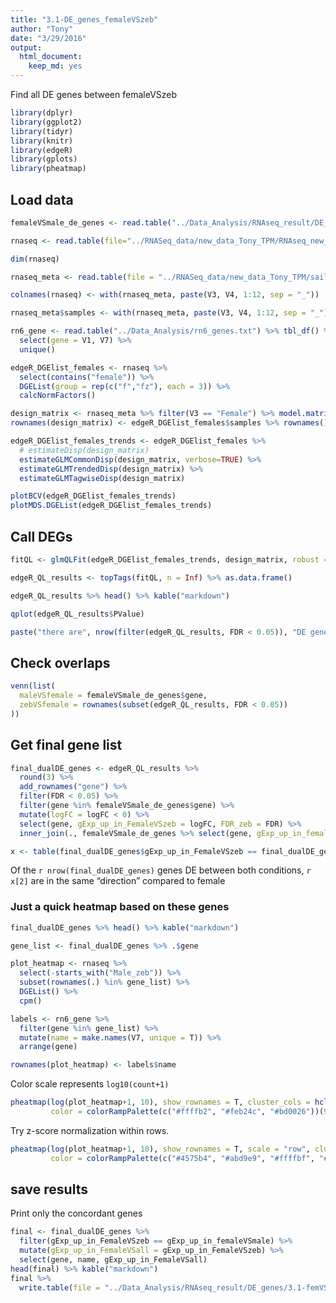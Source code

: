 ```yaml
---
title: "3.1-DE_genes_femaleVSzeb"
author: "Tony"
date: "3/29/2016"
output: 
  html_document: 
    keep_md: yes
---
```


Find all DE genes between femaleVSzeb

```r
library(dplyr)
library(ggplot2)
library(tidyr)
library(knitr)
library(edgeR)
library(gplots)
library(pheatmap)
```

## Load data

```r
femaleVSmale_de_genes <- read.table("../Data_Analysis/RNAseq_result/DE_genes/glmQLFit_DE_genes.tsv", header = TRUE)

rnaseq <- read.table(file="../RNASeq_data/new_data_Tony_TPM/RNAseq_new_merged_raw.txt", header = TRUE, stringsAsFactors = FALSE) 

dim(rnaseq)

rnaseq_meta <- read.table(file = "../RNASeq_data/new_data_Tony_TPM/sailfish_file_table.txt", stringsAsFactors = FALSE)

colnames(rnaseq) <- with(rnaseq_meta, paste(V3, V4, 1:12, sep = "_"))

rnaseq_meta$samples <- with(rnaseq_meta, paste(V3, V4, 1:12, sep = "_"))

rn6_gene <- read.table("../Data_Analysis/rn6_genes.txt") %>% tbl_df() %>%
  select(gene = V1, V7) %>% 
  unique()
```

```r
edgeR_DGElist_females <- rnaseq %>%
  select(contains("female")) %>%
  DGEList(group = rep(c("f","fz"), each = 3)) %>%
  calcNormFactors() 

design_matrix <- rnaseq_meta %>% filter(V3 == "Female") %>% model.matrix(~V4, .)
rownames(design_matrix) <- edgeR_DGElist_females$samples %>% rownames()

edgeR_DGElist_females_trends <- edgeR_DGElist_females %>% 
  # estimateDisp(design_matrix)
  estimateGLMCommonDisp(design_matrix, verbose=TRUE) %>%
  estimateGLMTrendedDisp(design_matrix) %>%
  estimateGLMTagwiseDisp(design_matrix)

plotBCV(edgeR_DGElist_females_trends)
plotMDS.DGEList(edgeR_DGElist_females_trends)
```

## Call DEGs

```r
fitQL <- glmQLFit(edgeR_DGElist_females_trends, design_matrix, robust = TRUE) %>% glmLRT(coef = 2)

edgeR_QL_results <- topTags(fitQL, n = Inf) %>% as.data.frame()

edgeR_QL_results %>% head() %>% kable("markdown")
```

```r
qplot(edgeR_QL_results$PValue)
```

```r
paste("there are", nrow(filter(edgeR_QL_results, FDR < 0.05)), "DE genes at FDR < 0.05")
```

## Check overlaps

```r
venn(list(
  maleVSfemale = femaleVSmale_de_genes$gene,
  zebVSfemale = rownames(subset(edgeR_QL_results, FDR < 0.05))
))
```

## Get final gene list

```r
final_dualDE_genes <- edgeR_QL_results %>%
  round(3) %>%
  add_rownames("gene") %>%
  filter(FDR < 0.05) %>%
  filter(gene %in% femaleVSmale_de_genes$gene) %>%
  mutate(logFC = logFC < 0) %>%
  select(gene, gExp_up_in_FemaleVSzeb = logFC, FDR_zeb = FDR) %>%
  inner_join(., femaleVSmale_de_genes %>% select(gene, gExp_up_in_femaleVSmale = gExp_up_in_female, FDR_male = FDR, name = V7))

x <- table(final_dualDE_genes$gExp_up_in_FemaleVSzeb == final_dualDE_genes$gExp_up_in_femaleVSmale)
```

Of the `r nrow(final_dualDE_genes)` genes DE between both conditions, `r x[2]` are in the same "direction" compared to female

### Just a quick heatmap based on these genes

```r
final_dualDE_genes %>% head() %>% kable("markdown")

gene_list <- final_dualDE_genes %>% .$gene

plot_heatmap <- rnaseq %>%
  select(-starts_with("Male_zeb")) %>%
  subset(rownames(.) %in% gene_list) %>%
  DGEList() %>%
  cpm()

labels <- rn6_gene %>%
  filter(gene %in% gene_list) %>%
  mutate(name = make.names(V7, unique = T)) %>%
  arrange(gene)

rownames(plot_heatmap) <- labels$name
```

Color scale represents `log10(count+1)`

```r
pheatmap(log(plot_heatmap+1, 10), show_rownames = T, cluster_cols = hclust(as.dist(1-cor(plot_heatmap, method = "spearman")), method = "ward.D2"), clustering_method = "ward.D2",
         color = colorRampPalette(c("#ffffb2", "#feb24c", "#bd0026"))(9))
```

Try z-score normalization within rows.

```r
pheatmap(log(plot_heatmap+1, 10), show_rownames = T, scale = "row", cluster_cols = hclust(as.dist(1-cor(plot_heatmap, method = "spearman")), method = "ward.D2"), clustering_method = "ward.D2",
         color = colorRampPalette(c("#4575b4", "#abd9e9", "#ffffbf", "#fdae61", "#d73027"))(9))
```

## save results

Print only the concordant genes

```r
final <- final_dualDE_genes %>%
  filter(gExp_up_in_FemaleVSzeb == gExp_up_in_femaleVSmale) %>%
  mutate(gExp_up_in_FemaleVSall = gExp_up_in_FemaleVSzeb) %>%
  select(gene, name, gExp_up_in_FemaleVSall)
head(final) %>% kable("markdown")
final %>%
  write.table(file = "../Data_Analysis/RNAseq_result/DE_genes/3.1-femVSfemZeb_glmQLFit_DE_genes.tsv", row.names = F, col.names = T, quote = F, sep = "\t")
```
